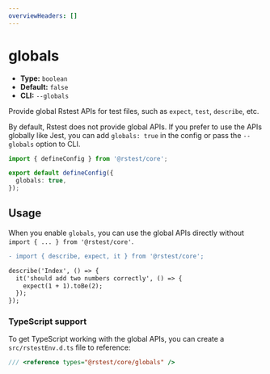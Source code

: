 ```yaml
---
overviewHeaders: []
---
```


# globals

- **Type:** `boolean`
- **Default:** `false`
- **CLI:** `--globals`

Provide global Rstest APIs for test files, such as `expect`, `test`, `describe`, etc.

By default, Rstest does not provide global APIs. If you prefer to use the APIs globally like Jest, you can add `globals: true` in the config or pass the `--globals` option to CLI.

```ts title="rstest.config.ts"
import { defineConfig } from '@rstest/core';

export default defineConfig({
  globals: true,
});
```

## Usage

When you enable `globals`, you can use the global APIs directly without `import { ... } from '@rstest/core'`.

```diff title="index.test.ts"
- import { describe, expect, it } from '@rstest/core';

describe('Index', () => {
  it('should add two numbers correctly', () => {
    expect(1 + 1).toBe(2);
  });
});
```

### TypeScript support

To get TypeScript working with the global APIs, you can create a `src/rstestEnv.d.ts` file to reference:

```ts title=rstestEnv.d.ts
/// <reference types="@rstest/core/globals" />
```
